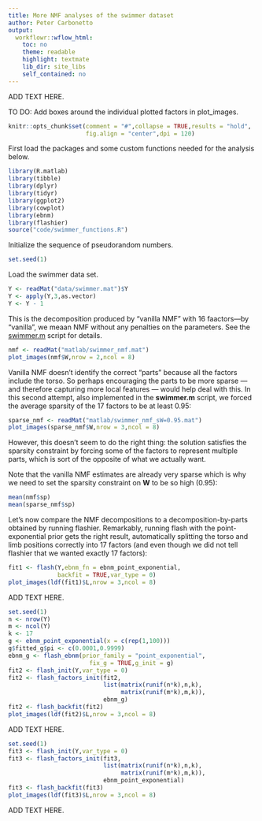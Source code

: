 ```yaml
---
title: More NMF analyses of the swimmer dataset
author: Peter Carbonetto
output:
  workflowr::wflow_html:
    toc: no
    theme: readable
    highlight: textmate
    lib_dir: site_libs
    self_contained: no
---
```


ADD TEXT HERE.

TO DO: Add boxes around the individual plotted factors in
plot_images.

```r
knitr::opts_chunk$set(comment = "#",collapse = TRUE,results = "hold",
                      fig.align = "center",dpi = 120)
```

First load the packages and some custom functions needed for the
analysis below.

```r
library(R.matlab)
library(tibble)
library(dplyr)
library(tidyr)
library(ggplot2)
library(cowplot)
library(ebnm)
library(flashier)
source("code/swimmer_functions.R")
```

Initialize the sequence of pseudorandom numbers.

```r
set.seed(1)
```

Load the swimmer data set.

```r
Y <- readMat("data/swimmer.mat")$Y
Y <- apply(Y,3,as.vector)
Y <- Y - 1
```

This is the decomposition produced by "vanilla NMF" with 16
faactors—by "vanilla", we meaan NMF without any penalties on the
parameters. See the
[swimmer.m](https://github.com/willwerscheid/ebnmf-paper/blob/master/matlab/swimmer.m)
script for details.

```r
nmf <- readMat("matlab/swimmer_nmf.mat")
plot_images(nmf$W,nrow = 2,ncol = 8)
```

Vanilla NMF doesn't identify the correct "parts" because all the
factors include the torso. So perhaps encouraging the parts to be more
sparse --- and therefore capturing more local features --- would help
deal with this. In this second attempt, also implemented in the
**swimmer.m** script, we forced the average sparsity of the 17 factors
to be at least 0.95:

```r
sparse_nmf <- readMat("matlab/swimmer_nmf_sW=0.95.mat")
plot_images(sparse_nmf$W,nrow = 3,ncol = 8)
```

However, this doesn't seem to do the right thing: the solution
satisfies the sparsity constraint by forcing some of the factors to
represent multiple parts, which is sort of the opposite of what we
actually want.

Note that the vanilla NMF estimates are already very sparse which is
why we need to set the sparsity constraint on $\mathbf{W}$ to be so high
(0.95):

```r
mean(nmf$sp)
mean(sparse_nmf$sp)
```

Let's now compare the NMF decompositions to a decomposition-by-parts
obtained by running flashier. Remarkably, running flash with the
point-exponential prior gets the right result, automatically splitting
the torso and limb positions correctly into 17 factors (and even
though we did not tell flashier that we wanted exactly 17 factors):

```r
fit1 <- flash(Y,ebnm_fn = ebnm_point_exponential,
              backfit = TRUE,var_type = 0)
plot_images(ldf(fit1)$L,nrow = 3,ncol = 8)
```

ADD TEXT HERE.

```r
set.seed(1)
n <- nrow(Y)
m <- ncol(Y)
k <- 17
g <- ebnm_point_exponential(x = c(rep(1,100)))
g$fitted_g$pi <- c(0.0001,0.9999)
ebnm_g <- flash_ebnm(prior_family = "point_exponential",
                       fix_g = TRUE,g_init = g)
fit2 <- flash_init(Y,var_type = 0)
fit2 <- flash_factors_init(fit2,
                           list(matrix(runif(n*k),n,k),
                                matrix(runif(m*k),m,k)),
                           ebnm_g)
fit2 <- flash_backfit(fit2)
plot_images(ldf(fit2)$L,nrow = 3,ncol = 8)
```

ADD TEXT HERE.

```r
set.seed(1)
fit3 <- flash_init(Y,var_type = 0)
fit3 <- flash_factors_init(fit3,
                           list(matrix(runif(n*k),n,k),
                                matrix(runif(m*k),m,k)),
                           ebnm_point_exponential)
fit3 <- flash_backfit(fit3)
plot_images(ldf(fit3)$L,nrow = 3,ncol = 8)
```

ADD TEXT HERE.
